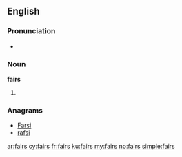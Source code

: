 ==English==

===Pronunciation===
* {{homophones|fares}}

===Noun===
'''fairs'''

# {{plural of|fair}}

===Anagrams===
* [[Farsi#English|Farsi]]
* [[rafsi#English|rafsi]]

[[ar:fairs]]
[[cy:fairs]]
[[fr:fairs]]
[[ku:fairs]]
[[my:fairs]]
[[no:fairs]]
[[simple:fairs]]
